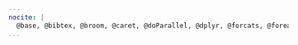 ```yaml
---
nocite: |
  @base, @bibtex, @broom, @caret, @doParallel, @dplyr, @forcats, @foreach, @gbm, @ggmosaic, @ggplot2, @ggpubr, @iterators, @kableExtra, @knitr, @lattice, @lubridate, @magrittr, @nvimcom, @parallel, @productplots, @purrr, @ranger, @readr, @splines, @stringr, @survival, @tibble, @tidyr, @tidyverse
...
```


